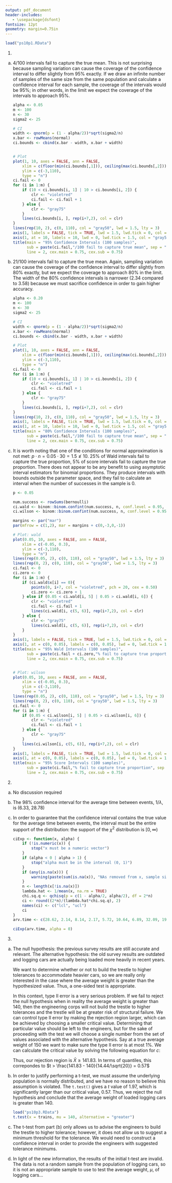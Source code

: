 ```yaml
---
output: pdf_document
header-includes:
   - \usepackage{dsfont}
fontsize: 12pt
geometry: margin=0.75in
---
```

\begin{flushright}
Navid Morshed, Han Xu, Ryan Quigley \\
MATH 267A \\
Section 2  \\
Group A  \\
\end{flushright}
\begin{center}
Problem Set 10
\end{center}

```r
load("ps10p1.RData")
```
1.
a) 4/100 intervals fail to capture the true mean. This is not surprising because sampling variation can cause the coverage of the confidence interval to differ slightly from 95% exactly. If we draw an infinite number of samples of the same size from the same population and calculate a confidence interval for each sample, the coverage of the intervals would be 95%; in other words, in the limit we expect the coverage of the intervals to approach 95%.  

    ```r
    alpha <- 0.05
    m <- 100
    n <- 30
    sigma2 <- 25
    
    # CI
    width <- qnorm(p = (1 - alpha/2))*sqrt(sigma2/n)
    x.bar <- rowMeans(normal)
    ci.bounds <- cbind(x.bar - width, x.bar + width)
    
    
    # Plot
    plot(1, 10, axes = FALSE, ann = FALSE, 
    	xlim = c(floor(min(ci.bounds[,1])), ceiling(max(ci.bounds[,2]))),
    	ylim = c(-3,110), 
    	type = "n")
    ci.fail <- 0
    for (i in 1:m) {
    	if (10 < ci.bounds[i, 1] | 10 > ci.bounds[i, 2]) {
    		clr <- "violetred"
    		ci.fail <- ci.fail + 1
    	} else {
    		clr <- "gray75"
    	}
    	lines(ci.bounds[i, ], rep(i+7,2), col = clr)
    }
    lines(rep(10, 2), c(0, 110), col = "gray50", lwd = 1.5, lty = 3)
    axis(1, labels = FALSE, tick = TRUE, lwd = 1.5, lwd.tick = 0, col = "gray50", pos = 0, cex.axis = 0.75)
    axis(1, at = 10, labels = 10, lwd = 0, lwd.tick = 1.5, col = "gray50", pos = 0, cex.axis = 0.75)
    title(main = "95% Confidence Intervals (100 samples)", 
          sub = paste(ci.fail,"/100 fail to capture true mean", sep = ""), 
          line = 2, cex.main = 0.75, cex.sub = 0.75)
    ```

b) 21/100 intervals fail to capture the true mean. Again, sampling variation can cause the coverage of the confidence interval to differ slightly from 80% exactly, but we expect the coverage to approach 80% in the limit. The width of the 80% confidence intervals is narrower (2.34 compared to 3.58) because we must sacrifice confidence in order to gain higher accuracy.  

    ```r
    alpha <- 0.20
    m <- 100
    n <- 30
    sigma2 <- 25
    
    # CI
    width <- qnorm(p = (1 - alpha/2))*sqrt(sigma2/n)
    x.bar <- rowMeans(normal)
    ci.bounds <- cbind(x.bar - width, x.bar + width)
    
    # Plot
    plot(1, 10, axes = FALSE, ann = FALSE, 
    	xlim = c(floor(min(ci.bounds[,1])), ceiling(max(ci.bounds[,2]))),
    	ylim = c(-3,110), 
    	type = "n")
    ci.fail <- 0
    for (i in 1:m) {
    	if (10 < ci.bounds[i, 1] | 10 > ci.bounds[i, 2]) {
    		clr <- "violetred"
    		ci.fail <- ci.fail + 1
    	} else {
    		clr <- "gray75"
    	}
    	lines(ci.bounds[i, ], rep(i+7,2), col = clr)
    }
    lines(rep(10, 2), c(0, 110), col = "gray50", lwd = 1.5, lty = 3)
    axis(1, labels = FALSE, tick = TRUE, lwd = 1.5, lwd.tick = 0, col = "gray50", pos = 0, cex.axis = 0.75)
    axis(1, at = 10, labels = 10, lwd = 0, lwd.tick = 1.5, col = "gray50", pos = 0, cex.axis = 0.75)
    title(main = "80% Confidence Intervals (100 samples)", 
          sub = paste(ci.fail,"/100 fail to capture true mean", sep = ""), 
          line = 2, cex.main = 0.75, cex.sub = 0.75)
    ```

c) It is worth noting that one of the conditions for normal approximation is not met: $p\cdot n = 0.05 \cdot 30 = 1.5 \ngeq 10$. 25% of Wald intervals fail to capture the true proportion, 5% of score intervals fail to capture the true proportion. There does not appear to be any benefit to using asymptotic interval estimators for binomial proportions. They produce intervals with bounds outside the parameter space, and they fail to calculate an interval when the number of successes in the sample is 0.  

    ```r
    p <- 0.05
    
    num.success <- rowSums(bernoulli)
    ci.wald <- binom::binom.confint(num.success, n, conf.level = 0.95, methods = "asymptotic")
    ci.wilson <- binom::binom.confint(num.success, n, conf.level = 0.95, methods = "wilson")
    
    margins <- par("mar")
    par(mfrow = c(1,2), mar = margins + c(0,-3,0,-1))
    
    # Plot: wald
    plot(0.05, 10, axes = FALSE, ann = FALSE, 
    	xlim = c(-0.05, 0.3),
    	ylim = c(-3,110), 
    	type = "n")
    lines(rep(0.05, 2), c(0, 110), col = "gray50", lwd = 1.5, lty = 3)
    lines(rep(0, 2), c(0, 110), col = "gray50", lwd = 1.5, lty = 3)
    ci.fail <- 0
    ci.zero <- 0
    for (i in 1:m) {
    	if (ci.wald$x[i] == 0){
    		points(0, i+7, col = "violetred", pch = 20, cex = 0.50)
    		ci.zero <- ci.zero + 1
    	} else if (0.05 < ci.wald[i, 5] | 0.05 > ci.wald[i, 6]) {
    		clr <- "violetred"
    		ci.fail <- ci.fail + 1
    		lines(ci.wald[i, c(5, 6)], rep(i+7,2), col = clr)
    	} else {
    		clr <- "gray75"
    		lines(ci.wald[i, c(5, 6)], rep(i+7,2), col = clr)
    	}
    }
    axis(1, labels = FALSE, tick = TRUE, lwd = 1.5, lwd.tick = 0, col = "gray50", pos = 0, cex.axis = 0.75)
    axis(1, at = c(0, 0.05), labels = c(0, 0.05), lwd = 0, lwd.tick = 1.5, col = "gray50", pos = 0, cex.axis = 0.75)
    title(main = "95% Wald Intervals (100 samples)", 
          sub = paste(ci.fail + ci.zero,"% fail to capture true proportion", sep = ""), 
          line = 2, cex.main = 0.75, cex.sub = 0.75)
    
    
    # Plot: wilson
    plot(0.05, 10, axes = FALSE, ann = FALSE, 
    	xlim = c(-0.05, 0.3),
    	ylim = c(-3,110), 
    	type = "n")
    lines(rep(0.05, 2), c(0, 110), col = "gray50", lwd = 1.5, lty = 3)
    lines(rep(0, 2), c(0, 110), col = "gray50", lwd = 1.5, lty = 3)
    ci.fail <- 0
    for (i in 1:m) {
    	if (0.05 < ci.wilson[i, 5] | 0.05 > ci.wilson[i, 6]) {
    		clr <- "violetred"
    		ci.fail <- ci.fail + 1
    	} else {
    		clr <- "gray75"
    	}
    	lines(ci.wilson[i, c(5, 6)], rep(i+7,2), col = clr)
    }
    axis(1, labels = FALSE, tick = TRUE, lwd = 1.5, lwd.tick = 0, col = "gray50", pos = 0, cex.axis = 0.75)
    axis(1, at = c(0, 0.05), labels = c(0, 0.05), lwd = 0, lwd.tick = 1.5, col = "gray50", pos = 0, cex.axis = 0.75)
    title(main = "95% Score Intervals (100 samples)", 
          sub = paste(ci.fail,"% fail to capture true proportion", sep = ""), 
          line = 2, cex.main = 0.75, cex.sub = 0.75)
    ```

2.
a) No discussion required  
b) The 98% confidence interval for the average time between events, $1/\lambda$, is (6.33, 28.78)  
c) In order to guarantee that the confidence interval contains the true value for the average time between events, the interval must be the entire support of the distribution: the support of the $\chi^2$ distribution is $[0, \infty)$  

    ```r
    ciExp <- function(x, alpha) {
    	if (!is.numeric(x)) {
    		stop("x must be a numeric vector")
    	}
    	if (alpha < 0 | alpha > 1) {
    		stop("alpha must be in the interval (0, 1)")
    	}
    	if (any(is.na(x))) {
    		warning(paste(sum(is.na(x)), "NAs removed from x, sample size reduced."))
    	}
    	n <- length(x[!is.na(x)])
    	lambda.hat <- 1/mean(x, na.rm = TRUE)
    	chi.sq.q <- qchisq(p = c(1 - alpha/2, alpha/2), df = 2*n)
    	ci <- round((2*n)/(lambda.hat*chi.sq.q), 2)
    	names(ci) <- c("lcl", "ucl")
    	ci
    }
    arv.time <- c(28.62, 2.14, 8.14, 2.17, 5.72, 10.64, 6.89, 32.09, 19.37, 3.07)
    ```
    
    ```r
    ciExp(arv.time, alpha = 0)
    ```
    
3.
a) The null hypothesis: the previous survey results are still accurate and relevant. The alternative hypothesis: the old survey results are outdated and logging cars are actually being loaded more heavily in recent years.  

    \begin{align*}
    H_0: & \mu \leq 140 \\
    H_a: & \mu > 140
    \end{align*}
    
    We want to determine whether or not to build the trestle to higher tolerances to accommodate heavier cars, so we are really only interested in the case where the average weight is greater than the hypothesized value. Thus, a one-sided test is appropriate.  
    
    In this context, type II error is a very serious problem. If we fail to reject the null hypothesis when in reality the average weight is greater than 140, then the engineering corps will not build the trestle to higher tolerances and the trestle will be at greater risk of structural failure. We can control type II error by making the rejection region larger, which can be achieved by choosing a smaller critical value. Determining that particular value should be left to the engineers, but for the sake of proceeding with the test we will choose a single number from the set of values associated with the alternative hypothesis. Say at a true average weight of 150 we want to make sure the type II error is at most 1%. We can calculate the critical value by solving the following equation for $c$:  
    
    \begin{align*}
    t_{\beta, n - 1} & = \frac{c - \mu_a}{s/\sqrt{n}} \\
    t_{0.01, 19} & = \frac{c - 150}{14.44/\sqrt{20}} \\
    \implies c & = 150 - 2.54\cdot \frac{14.44}{\sqrt{20}} \\
    & = 141.83
    \end{align*}
    
    Thus, our rejection region is $\bar{X} \geq 141.83$. In terms of quantiles, this correpondes to $t > \frac{141.83 - 140}{14.44/\sqrt{20}} = 0.57$  
b) In order to justify performing a t-test, we must assume the underlying population is normally distributed, and we have no reason to believe this assumption is violated. The `t.test()` gives a $t$ value of 1.97, which is significantly larger than our critical value, 0.57. Thus, we reject the null hypothesis and conclude that the average weight of loaded logging cars is greater than 140.  

    ```r
    load("ps10p3.RData")
    t.test(x = trains, mu = 140, alternative = "greater")
    ```
c) The t-test from part (b) only allows us to advise the engineers to build the trestle to higher tolerance; however, it does not allow us to suggest a minimum threshold for the tolerance. We would need to construct a confidence interval in order to provide the engineers with suggested tolerance minimums.  
d) In light of the new information, the results of the initial t-test are invalid. The data is not a random sample from the population of logging cars, so it is not an appropriate sample to use to test the average weight, $\mu$, of logging cars...